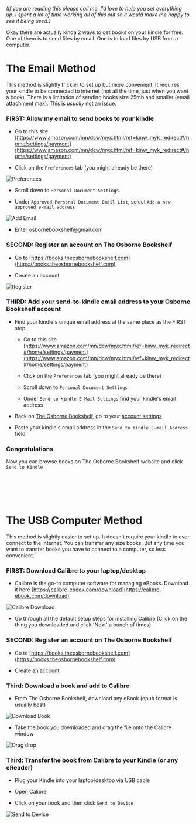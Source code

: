 _(If you are reading this please call me. I'd love to help you set everything up. I spent a lot of time working all of this out so it would make me happy to see it being used.)_

Okay there are actually kinda 2 ways to get books on your kindle for free. One of them is to send files by email. One is to load files by USB from a computer.

# The Email Method

This method is slightly trickier to set up but more convenient. It requires your kindle to be connected to internet (not all the time, just when you want a book). There is a limitation of sending books size 25mb and smaller (email attachment max). This is _usually_ not an issue.

### FIRST: Allow my email to send books to your kindle

- Go to this site [https://www.amazon.com/mn/dcw/myx.html/ref=kinw_myk_redirect#/home/settings/payment](https://www.amazon.com/mn/dcw/myx.html/ref=kinw_myk_redirect#/home/settings/payment)

- Click on the `Preferences` tab (you might already be there)

![Preferences](/preferences.png)

- Scroll down to `Personal Document Settings`.

- Under `Approved Personal Document Email List`, select `Add a new approved e-mail address`

![Add Email](/addemail.png)

- Enter osbornebookshelf@gmail.com

### SECOND: Register an account on The Osborne Bookshelf

- Go to [https://books.theosbornebookshelf.com](https://books.theosbornebookshelf.com)

- Create an account

![Register](/register.png)

### THIRD: Add your send-to-kindle email address to your Osborne Bookshelf account

- Find your kindle's unique email address at the same place as the FIRST step

  - Go to this site [https://www.amazon.com/mn/dcw/myx.html/ref=kinw_myk_redirect#/home/settings/payment](https://www.amazon.com/mn/dcw/myx.html/ref=kinw_myk_redirect#/home/settings/payment)

  - Click on the `Preferences` tab (you might already be there)

  - Scroll down to `Personal Document Settings`

  - Under `Send-to-Kindle E-Mail Settings` find your kindle's email address

- Back on [The Osborne Bookshelf](https://books.theosbornebookshelf.com/me), go to your [account settings](https://books.theosbornebookshelf.com/me)

- Paste your kindle's email address in the `Send to Kindle E-mail Address` field

### Congratulations

Now you can browse books on The Osborne Bookshelf website and click `Send to Kindle`

<br/><br/><br/><br/>

# The USB Computer Method

This method is slightly easier to set up. It doesn't require your kindle to ever connect to the internet. You can transfer any size books. But any time you want to transfer books you have to connect to a computer, so less convenient.

### FIRST: Download Calibre to your laptop/desktop

- Calibre is the go-to computer software for managing eBooks. Download it here [https://calibre-ebook.com/download](https://calibre-ebook.com/download)

![Calibre Download](/calibredownload.png)

  - Go through all the default setup steps for installing Calibre (Click on the thing you downloaded and click 'Next' a bunch of times)

### SECOND: Register an account on The Osborne Bookshelf

- Go to [https://books.theosbornebookshelf.com](https://books.theosbornebookshelf.com)

- Create an account

### Third: Download a book and add to Calibre

- From The Osborne Bookshelf, download any eBook (epub format is usually best)

![Download Book](/downloadbook.png)

- Take the book you downloaded and drag the file onto the Calibre window

![Drag drop](/dragdrop.png)

### Third: Transfer the book from Calibre to your Kindle (or any eReader)

- Plug your Kindle into your laptop/desktop via USB cable

- Open Calibre

- Click on your book and then click `Send to Device`

![Send to Device](/sendtodevice.png)